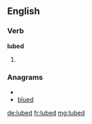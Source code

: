 ==English==

===Verb===
'''lubed'''

# {{past of|[[lube]]}}

===Anagrams===
* {{alphagram|bdelu}}
* [[blued#English|blued]]

[[de:lubed]]
[[fr:lubed]]
[[mg:lubed]]